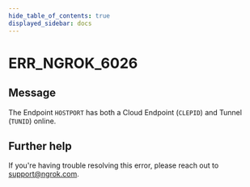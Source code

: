 ```yaml
---
hide_table_of_contents: true
displayed_sidebar: docs
---
```



# ERR_NGROK_6026

## Message

The Endpoint `HOSTPORT` has both a Cloud Endpoint (`CLEPID`) and Tunnel (`TUNID`) online.

<ErrorDetails error="err_ngrok_6026" />

## Further help

If you're having trouble resolving this error, please reach out to [support@ngrok.com](mailto:support@ngrok.com?subject=Help%20with%20ERR_NGROK_6026).
